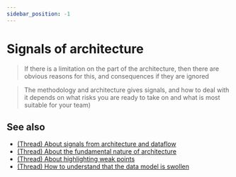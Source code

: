 ```yaml
---
sidebar_position: -1
---
```



# Signals of architecture

<WIP ticket="194" />

> If there is a limitation on the part of the architecture, then there are obvious reasons for this, and consequences if they are ignored

> The methodology and architecture gives signals, and how to deal with it depends on what risks you are ready to take on and what is most suitable for your team)

## See also

- [(Thread) About signals from architecture and dataflow](https://t.me/feature_sliced/2070)
- [(Thread) About the fundamental nature of architecture](https://t.me/feature_sliced/2492)
- [(Thread) About highlighting weak points](https://t.me/feature_sliced/3979)
- [(Thread) How to understand that the data model is swollen](https://t.me/feature_sliced/4228)
